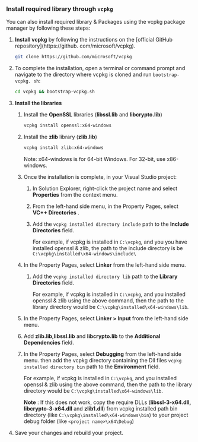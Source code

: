 ### Install required library through `vcpkg`

You can also install required library & Packages using the vcpkg package manager by following these steps:

1. **Install vcpkg** by following the instructions on the [official GitHub repository](https://github.
com/microsoft/vcpkg).

    ```sh
    git clone https://github.com/microsoft/vcpkg
    ```

1. To complete the installation, open a terminal or command prompt and navigate to the directory where vcpkg is
cloned and run `bootstrap-vcpkg.
sh`:

    ```sh
    cd vcpkg && bootstrap-vcpkg.sh
    ```

1. **Install the libraries**

    1. Install the **OpenSSL** libraries (**libssl.lib** and **libcrypto.lib**)

        ```sh
        vcpkg install openssl:x64-windows
        ```

    1. Install the **zlib** library (**zlib.lib**)

        ```sh
        vcpkg install zlib:x64-windows
        ```
        Note: x64-windows is for 64-bit Windows. For 32-bit, use x86-windows.

    1. Once the installation is complete, in your Visual Studio project:

        1. In Solution Explorer, right-click the project name and select **Properties** from the context menu.
        1. From the left-hand side menu, in the Property Pages, select **VC++ Directories** .
        1. Add the  `vcpkg installed directory include` path to the **Include Directories** field.

            For example, if vcpkg is installed in `C:\vcpkg`, and you you have installed openssl & zlib, the path to the
            include directory is be `C:\vcpkg\installed\x64-windows\include\`

    1. In the Property Pages, select **Linker** from the left-hand side menu.

        1. Add the  `vcpkg installed directory lib` path to the **Library Directories** field.

             For example, if vcpkg is installed in `C:\vcpkg`, and you installed openssl & zlib using the above command, then the path to the library directory would be `C:\vcpkg\installed\x64-windows\lib`.

    1. In the Property Pages, select **Linker > Input** from the left-hand side menu.
    1. Add **zlib.lib,libssl.lib** and **libcrypto.lib** to the **Additional Dependencies** field.

    1. In the  Property Pages, select **Debugging** from the left-hand side menu. then add the vcpkg directory
   containing the Dll files `vcpkg installed directory bin` path to the **Environment** field.

        For example, if vcpkg is installed in `C:\vcpkg`, and you installed openssl & zlib using the above command, then the path to the library directory would be `C:\vcpkg\installed\x64-windows\lib`.

        **Note** : If this does not work, copy the require DLLs (**libssl-3-x64.dll,
        libcrypto-3-x64.dll** and **zlib1.dll**) from  vcpkg installed path bin directory (like `C:\vcpkg\installed\x64-windows\bin`)  to your project debug folder (like `<project name>\x64\Debug`)

  1. Save your changes and rebuild your project.


